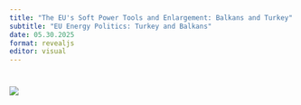 ```yaml
---
title: "The EU's Soft Power Tools and Enlargement: Balkans and Turkey"
subtitle: "EU Energy Politics: Turkey and Balkans"
date: 05.30.2025
format: revealjs
editor: visual
---
```


# ![](images/week%2011-01.png)
